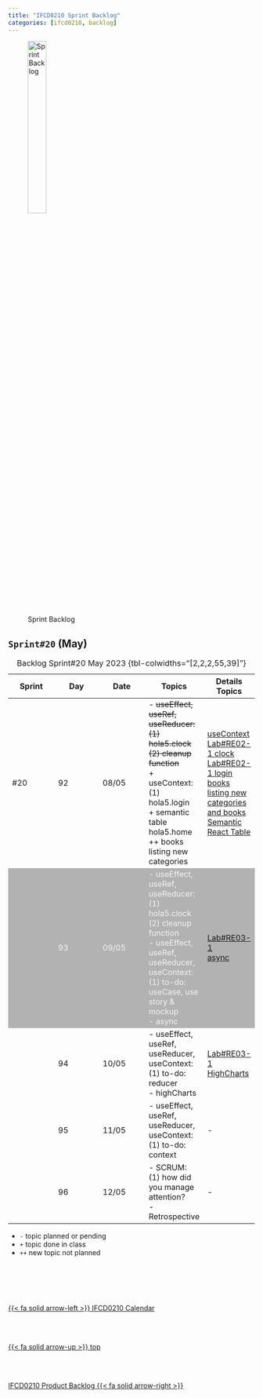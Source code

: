 ```yaml
---
title: "IFCD0210 Sprint Backlog"
categories: [ifcd0210, backlog]
---
```


<style>
tr:nth-child(2) {
  background-color: #b2b2b2!important;
  color: #f4f4f4!important;
}
</style>


![Sprint Backlog](/images/home/backlog.jpg){width="30%"}

## ``Sprint#20`` (May)

::: {.column-page-right}
| Sprint | Day | Date | Topics |  Details Topics |
| -- | -- | -- | -- | -- |
| #20 | 92 | 08/05 | - <s>useEffect, useRef, useReducer: </br> (1) hola5.clock </br> (2) cleanup function </s></br>  + useContext: </br> (1) hola5.login </br> + semantic table hola5.home </br>  ++ books listing new categories | [useContext](/reactjs/reactjs-hook-context.qmd) </br> [Lab#RE02-1 clock](/reactjs/rjslab2.qmd#usereducer-useeffect-useref-clock) </br> [Lab#RE02-1 login](/reactjs/rjslab2.qmd#usecontext-login) </br> [books listing new categories and books](/learning/learning-listing-table-books.qmd) </br> [Semantic React Table](https://codesandbox.io/s/53j20o?module=/example.js){.external} |
|  | 93 | 09/05 | - useEffect, useRef, useReducer: </br> (1) hola5.clock </br> (2) cleanup function </br> - useEffect, useRef, useReducer, useContext: </br> (1) to-do: useCase, use story & mockup </br> - async | [Lab#RE03-1](/reactjs/rjslab3.qmd) </br> [async](/reactjs/reactjs-app-async.qmd) |
|  | 94 | 10/05 | - useEffect, useRef, useReducer, useContext: </br> (1) to-do: reducer </br> - highCharts | [Lab#RE03-1](/reactjs/rjslab3.qmd) </br> [HighCharts](https://www.highcharts.com/) |
|  | 95 | 11/05 | - useEffect, useRef, useReducer, useContext: </br> (1) to-do: context </br>  | - |
|  | 96 | 12/05 | - SCRUM: </br> (1) how did you manage attention? </br> - Retrospective </br>  | - |
: Backlog Sprint#20 May 2023 {tbl-colwidths="[2,2,2,55,39]"}
:::

::: {.callout-note}
- `-` topic planned or pending
- `+` topic done in class
- `++` new topic not planned
:::



<!--- navLinks -->
<br><br>
<div class=row>
<br>
<div class='column left previous'>
<br>
[{{< fa solid arrow-left >}} IFCD0210 Calendar](/ifcd0210/ifcd0210calendar.qmd)
<br>
</div>
<br>
<div class='column center'>
<br>
[{{< fa solid arrow-up >}} top](#top)
<br>
</div>
<br>
<div class='column right next'>
<br>
[IFCD0210 Product Backlog  {{< fa solid arrow-right >}}](/ifcd0210/ifcd0210backlog-product.qmd)
<br>
</div>
<br>
</div>
